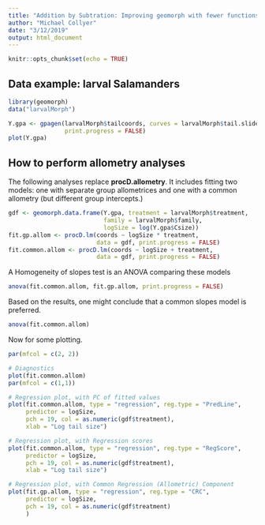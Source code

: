 ```yaml
---
title: "Addition by Subtration: Improving geomorph with fewer functions"
author: "Michael Collyer"
date: "3/12/2019"
output: html_document
---
```


```r
knitr::opts_chunk$set(echo = TRUE)
```

## Data example: larval Salamanders

```r
library(geomorph)
data("larvalMorph")

Y.gpa <- gpagen(larvalMorph$tailcoords, curves = larvalMorph$tail.sliders,
                print.progress = FALSE)
plot(Y.gpa)
```

## How to perform allometry analyses



The following analyses replace **procD.allometry**.  It includes fitting two models: one with separate group allometrices and one with a common allometry (but different group intercepts.)

```r
gdf <- geomorph.data.frame(Y.gpa, treatment = larvalMorph$treatment,
                           family = larvalMorph$family, 
                           logSize = log(Y.gpa$Csize))
fit.gp.allom <- procD.lm(coords ~ logSize * treatment,
                         data = gdf, print.progress = FALSE)
fit.common.allom <- procD.lm(coords ~ logSize + treatment,
                         data = gdf, print.progress = FALSE)
```

A Homogeneity of slopes test is an ANOVA comparing these models

```r
anova(fit.common.allom, fit.gp.allom, print.progress = FALSE)
```

Based on the results, one might conclude that a common slopes model is preferred.  

```r
anova(fit.common.allom)
```

Now for some plotting.

```r
par(mfcol = c(2, 2))

# Diagnostics
plot(fit.common.allom)
par(mfcol = c(1,1))

# Regression plot, with PC of fitted values
plot(fit.common.allom, type = "regression", reg.type = "PredLine",
     predictor = logSize,
     pch = 19, col = as.numeric(gdf$treatment),
     xlab = "Log tail size")

# Regression plot, with Regression scores
plot(fit.common.allom, type = "regression", reg.type = "RegScore",
     predictor = logSize,
     pch = 19, col = as.numeric(gdf$treatment),
     xlab = "Log tail size")

# Regression plot, with Common Regression (Allometric) Component
plot(fit.gp.allom, type = "regression", reg.type = "CRC",
     predictor = logSize,
     pch = 19, col = as.numeric(gdf$treatment)
     )
```








